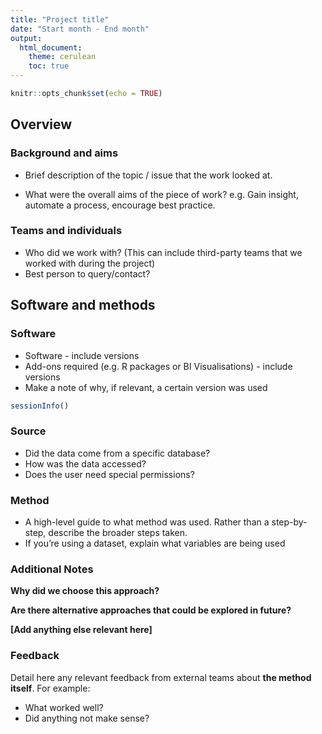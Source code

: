 ---
title: "Project title"
date: "Start month - End month"
output: 
  html_document:
    theme: cerulean
    toc: true
---

```{r setup, include=FALSE}
knitr::opts_chunk$set(echo = TRUE)
```

## Overview

### Background and aims

* Brief description of the topic / issue that the work looked at.

* What were the overall aims of the piece of work? e.g. Gain insight, automate a process, encourage best practice. 

### Teams and individuals 

* Who did we work with? (This can include third-party teams that we worked with during the project)
* Best person to query/contact?

## Software and methods

### Software

* Software - include versions
* Add-ons required (e.g. R packages or BI Visualisations) - include versions
* Make a note of why, if relevant, a certain version was used

```{r}
sessionInfo()
```

### Source

* Did the data come from a specific database?
* How was the data accessed?
* Does the user need special permissions?

### Method

* A high-level guide to what method was used. Rather than a step-by-step, describe the broader steps taken.
* If you're using a dataset, explain what variables are being used



### Additional Notes

**Why did we choose this approach?**

**Are there alternative approaches that could be explored in future?**

**[Add anything else relevant here]**

### Feedback
Detail here any relevant feedback from external teams about **the method itself**. For example:

* What worked well?
* Did anything not make sense? 



